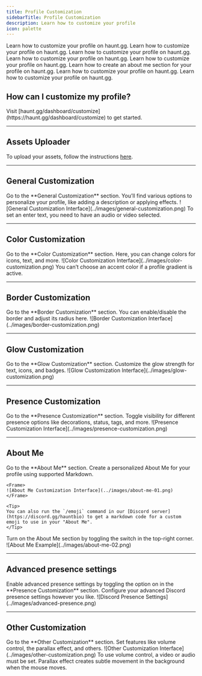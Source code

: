 ```yaml
---
title: Profile Customization
sidebarTitle: Profile Customization
description: Learn how to customize your profile
icon: palette
---
```


<div className="mobile-only">
<Card title="General Customization" icon="circle-1" href="../customization/customization#general-customization" horizontal>
Learn how to customize your profile on haunt.gg.
</Card>

<Card title="Color Customization" icon="circle-2" href="../customization/customization#color-customization" horizontal>
Learn how to customize your profile on haunt.gg.
</Card>

<Card title="Border Customization" icon="circle-3" href="../customization/customization#border-customization" horizontal>
Learn how to customize your profile on haunt.gg.
</Card>

<Card title="Glow Customization" icon="circle-4" href="../customization/customization#glow-customization" horizontal>
Learn how to customize your profile on haunt.gg.
</Card>

<Card title="Presence Customization" icon="circle-5" href="../customization/customization#presence-customization" horizontal>
Learn how to customize your profile on haunt.gg.
</Card>

<Card title="About Me" icon="circle-6" href="../customization/customization#about-me" horizontal>
Learn how to create an about me section for your profile on haunt.gg.
</Card>

<Card title="Advanced presence settings" icon="circle-7" href="../customization/customization#advanced-presence-settings" horizontal>
Learn how to customize your profile on haunt.gg.
</Card>

<Card title="Other Customization" icon="circle-8" href="../customization/customization#other-customization" horizontal>
Learn how to customize your profile on haunt.gg.
</Card>
</div>

## How can I customize my profile?

<Steps>
  <Step title="Open the Customize Page">
    Visit [haunt.gg/dashboard/customize](https://haunt.gg/dashboard/customize) to get started.
  </Step>
</Steps>

---

## Assets Uploader

To upload your assets, follow the instructions [here](../customization/assets).

---

## General Customization

<Steps>
  <Step title="Open the Section">
    Go to the **General Customization** section.
  </Step>
  <Step title="Start Customizing">
    You’ll find various options to personalize your profile, like adding a description or applying effects.
  </Step>
</Steps>

<Frame>
  ![General Customization Interface](../images/general-customization.png)
</Frame>

<Warning>
To set an enter text, you need to have an audio or video selected.
</Warning>

---

## Color Customization

<Steps>
  <Step title="Open the Section">
    Go to the **Color Customization** section.
  </Step>
  <Step title="Choose Your Colors">
    Here, you can change colors for icons, text, and more.
  </Step>
</Steps>

<Frame>
  ![Color Customization Interface](../images/color-customization.png)
</Frame>

<Warning>
You can’t choose an accent color if a profile gradient is active.
</Warning>

---

## Border Customization

<Steps>
  <Step title="Open the Section">
    Go to the **Border Customization** section.
  </Step>
  <Step title="Adjust the Border">
    You can enable/disable the border and adjust its radius here.
  </Step>
</Steps>

<Frame>
  ![Border Customization Interface](../images/border-customization.png)
</Frame>

---

## Glow Customization

<Steps>
  <Step title="Open the Section">
    Go to the **Glow Customization** section.
  </Step>
  <Step title="Set the Glow">
    Customize the glow strength for text, icons, and badges.
  </Step>
</Steps>

<Frame>
  ![Glow Customization Interface](../images/glow-customization.png)
</Frame>

---

## Presence Customization

<Steps>
  <Step title="Open the Section">
    Go to the **Presence Customization** section.
  </Step>
  <Step title="Adjust Presence">
    Toggle visibility for different presence options like decorations, status, tags, and more.
  </Step>
</Steps>

<Frame>
  ![Presence Customization Interface](../images/presence-customization.png)
</Frame>

---

## About Me

<Steps>
  <Step title="Open the Section">
    Go to the **About Me** section.
  </Step>
  <Step title="Edit">
    Create a personalized About Me for your profile using supported Markdown.

    <Frame>
    ![About Me Customization Interface](../images/about-me-01.png)
    </Frame>

    <Tip>
    You can also run the `/emoji` command in our [Discord server](https://discord.gg/hauntbio) to get a markdown code for a custom emoji to use in your "About Me".
    </Tip>


  </Step>
  <Step title="Enable About Me">
    Turn on the About Me section by toggling the switch in the top-right corner.

    
  </Step>
  </Steps>

  <Frame>
    ![About Me Example](../images/about-me-02.png)
  </Frame>

---

## Advanced presence settings

<Steps>
    <Step title="Activate Advanced Presence Settings">
        Enable advanced presence settings by toggling the option on in the **Presence Customization** section.
    </Step>
    <Step title="Configure Settings">
        Configure your advanced Discord presence settings however you like.
    </Step>
</Steps>

<Frame>
  ![Discord Presence Settings](../images/advanced-presence.png)
</Frame>

---

## Other Customization

<Steps>
  <Step title="Open the Section">
    Go to the **Other Customization** section.
  </Step>
  <Step title="More Options">
    Set features like volume control, the parallax effect, and others.
  </Step>
</Steps>

<Frame>
  ![Other Customization Interface](../images/other-customization.png)
</Frame>

<Warning>
To use volume control, a video or audio must be set.
</Warning>

<Note>
Parallax effect creates subtle movement in the background when the mouse moves.
</Note>


